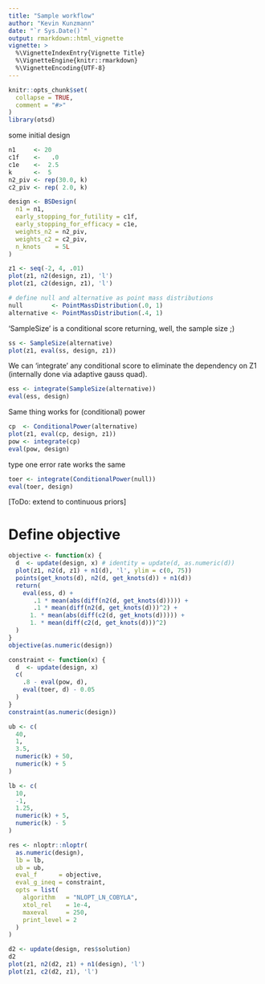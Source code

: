 ```yaml
---
title: "Sample workflow"
author: "Kevin Kunzmann"
date: "`r Sys.Date()`"
output: rmarkdown::html_vignette
vignette: >
  %\VignetteIndexEntry{Vignette Title}
  %\VignetteEngine{knitr::rmarkdown}
  %\VignetteEncoding{UTF-8}
---
```


```r
knitr::opts_chunk$set(
  collapse = TRUE,
  comment = "#>"
)
library(otsd)
```

some initial design

```r
n1     <- 20
c1f    <-   .0
c1e    <-  2.5
k      <-  5
n2_piv <- rep(30.0, k)
c2_piv <- rep( 2.0, k)

design <- BSDesign(
  n1 = n1, 
  early_stopping_for_futility = c1f, 
  early_stopping_for_efficacy = c1e, 
  weights_n2 = n2_piv,
  weights_c2 = c2_piv,
  n_knots    = 5L
)

z1 <- seq(-2, 4, .01)
plot(z1, n2(design, z1), 'l')
plot(z1, c2(design, z1), 'l')
```


```r
# define null and alternative as point mass distributions
null        <- PointMassDistribution(.0, 1)
alternative <- PointMassDistribution(.4, 1)
```

'SampleSize' is a conditional score returning, well, the sample size ;)
```r
ss <- SampleSize(alternative)
plot(z1, eval(ss, design, z1))
```

We can 'integrate' any conditional score to eliminate the dependency on Z1
(internally done via adaptive gauss quad).

```r
ess <- integrate(SampleSize(alternative))
eval(ess, design)
```

Same thing works for (conditional) power

```r
cp  <- ConditionalPower(alternative)
plot(z1, eval(cp, design, z1))
pow <- integrate(cp)
eval(pow, design)
```

type one error rate works the same

```r
toer <- integrate(ConditionalPower(null))
eval(toer, design)
```

[ToDo: extend to continuous priors]



# Define objective

```r
objective <- function(x) {
  d  <- update(design, x) # identity = update(d, as.numeric(d)) 
  plot(z1, n2(d, z1) + n1(d), 'l', ylim = c(0, 75))
  points(get_knots(d), n2(d, get_knots(d)) + n1(d))
  return(
    eval(ess, d) + 
       .1 * mean(abs(diff(n2(d, get_knots(d))))) + 
       .1 * mean(diff(n2(d, get_knots(d)))^2) +
      1. * mean(abs(diff(c2(d, get_knots(d))))) + 
      1. * mean(diff(c2(d, get_knots(d)))^2)
  )
}
objective(as.numeric(design))

constraint <- function(x) {
  d  <- update(design, x)
  c(
    .8 - eval(pow, d),
    eval(toer, d) - 0.05
  )
}
constraint(as.numeric(design))

ub <- c(
  40,
  1,
  3.5,
  numeric(k) + 50,
  numeric(k) + 5
)

lb <- c(
  10,
  -1,
  1.25,
  numeric(k) + 5,
  numeric(k) - 5
)

res <- nloptr::nloptr(
  as.numeric(design),
  lb = lb,
  ub = ub,
  eval_f      = objective,
  eval_g_ineq = constraint,
  opts = list(
    algorithm   = "NLOPT_LN_COBYLA",
    xtol_rel    = 1e-4,
    maxeval     = 250,
    print_level = 2
  )
)

d2 <- update(design, res$solution)
d2
plot(z1, n2(d2, z1) + n1(design), 'l')
plot(z1, c2(d2, z1), 'l')
```
